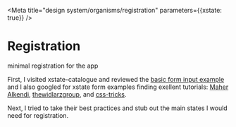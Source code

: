

<Meta title="design system/organisms/registration" parameters={{xstate: true}} />

# Registration

<Subtitle>minimal registration for the app</Subtitle>

First, I visited xstate-catalogue and reviewed the [basic form input example](https://xstate-catalogue.com/machines/form-input) and I also googled for xstate form examples finding exellent tutorials: [Maher Alkendi](https://dev.to/ma7eer/basic-form-flow-using-xstate-and-react-4fgg), [thewidlarzgroup](https://thewidlarzgroup.com/multistep-form-xstate-formik/), and
[css-tricks](https://css-tricks.com/using-react-and-xstate-to-build-a-sign-in-form/).

Next, I tried to take their best practices and stub out the main states I would need for registration.


<Canvas>
  <Story name="registration" parameters={{xstate: true}}>
   <Registration config={{text: "Registration", hasBackground: false}} />
  </Story>
</Canvas>